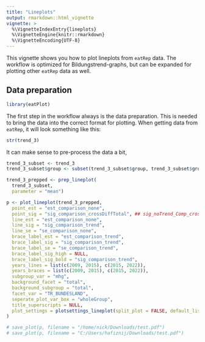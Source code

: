 ```yaml
---
title: "Lineplots"
output: rmarkdown::html_vignette
vignette: >
  %\VignetteIndexEntry{lineplots}
  %\VignetteEngine{knitr::rmarkdown}
  %\VignetteEncoding{UTF-8}
---
```


This vignette shows you how to plot lineplots from `eatRep` data. The workflow is optimized for Bildungstrend-graphs, but can be expanded for plotting other `eatRep` data as well. 

## Data preparation
```r
library(eatPlot)

```

The first step in the workflow always is the data preparation. This is needed to bring the data into the correct format for plotting. When getting data from `eatRep`, it will look something like this:

```r
str(trend_3)
```

It can make sense to pre-process the data a bit, 


```r
trend_3_subset <- trend_3
trend_3_subset$group <- subset(trend_3_subset$group, trend_3_subset$group$mhg %in% c("einET", "ersteGen", "total"))

trend_3_prepped <- prep_lineplot(
  trend_3_subset,
  parameter = "mean")

```


```r

p <- plot_lineplot(trend_3_prepped,
  point_est = "est_comparison_none",
  point_sig = "sig_comparison_crossDiffTotal", ## sig_noTrend_Comp_crossDiff_wholeGroup
  line_est = "est_comparison_none",
  line_sig = "sig_comparison_trend",
  line_se = "se_comparison_none",
  brace_label_est = "est_comparison_trend",
  brace_label_sig = "sig_comparison_trend",
  brace_label_se = "se_comparison_trend",
  brace_label_sig_high = NULL,
  brace_label_sig_bold = "sig_comparison_trend",
  years_lines = list(c(2009, 2015), c(2015, 2022)),
  years_braces = list(c(2009, 2015), c(2015, 2022)),
  subgroup_var = "mhg",
  background_facet = "total",
  background_subgroup = "total",
  facet_var = "TR_BUNDESLAND",
  seperate_plot_var_box = "wholeGroup",
  title_superscripts = NULL,
  plot_settings = plotsettings_lineplot(split_plot = FALSE, default_list = lineplot_4x4)
)

# save_plot(p, filename = "/home/nick/Downloads/test.pdf")
# save_plot(p, filename = "C:/Users/hafiznij/Downloads/test.pdf")
```

